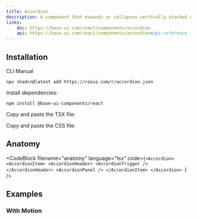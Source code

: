 ```yaml
---
title: Accordion
description: A component that expands or collapses vertically stacked content.
links:
    doc: https://base-ui.com/react/components/accordion
    api: https://base-ui.com/react/components/accordion#api-reference
---
```


<ComponentPreview name="accordion-demo" />

## Installation

<InstallationTabs>

<InstallationTabsList>
    <InstallationTabsTrigger value="cli">CLI</InstallationTabsTrigger>
    <InstallationTabsTrigger value="manual">Manual</InstallationTabsTrigger>
</InstallationTabsList>

<InstallationTabsContent value="cli">

```package-install
npx shadcn@latest add https://roiui.com/r/accordion.json
```

</InstallationTabsContent>

<InstallationTabsContent value="manual" data-manual="true">

Install dependencies:

```package-install
npm install @base-ui-components/react
```

Copy and paste the TSX file:

<ComponentSource
    src="registry/brook/ui/accordion/accordion.tsx"
    title="components/ui/accordion.tsx"
    collapsible={true}
/>

Copy and paste the CSS file:

<ComponentSource
    src="registry/brook/ui/accordion/accordion.module.css"
    title="components/ui/accordion.module.css"
    language="css"
    collapsible={true}
/>

</InstallationTabsContent>

</InstallationTabs>

## Anatomy

<CodeBlock
filename="anatomy"
  language="tsx"
  code={`<Accordion>
    <AccordionItem>
        <AccordionHeader>
            <AccordionTrigger />
        </AccordionHeader>
        <AccordionPanel />
    </AccordionItem>
</Accordion>
`} />

## Examples

### With Motion

<ComponentPreview name="accordion-motion" />
